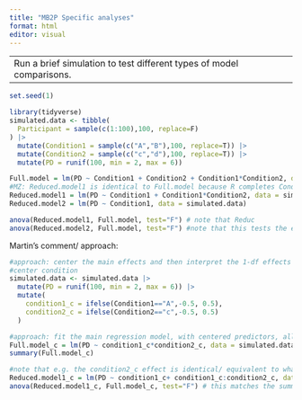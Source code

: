 ```yaml
---
title: "MB2P Specific analyses"
format: html
editor: visual
---
```


---
Run a brief simulation to test different types of model comparisons.
---

```r
set.seed(1)

library(tidyverse)
simulated.data <- tibble(
  Participant = sample(c(1:100),100, replace=F)
) |>
  mutate(Condition1 = sample(c("A","B"),100, replace=T)) |>
  mutate(Condition2 = sample(c("c","d"),100, replace=T)) |> 
  mutate(PD = runif(100, min = 2, max = 6))

Full.model = lm(PD ~ Condition1 + Condition2 + Condition1*Condition2, data = simulated.data)
#MZ: Reduced.model1 is identical to Full.model because R completes Condition1*Condition2 as Condition1+Condition2+Condition1:Condition2
Reduced.model1 = lm(PD ~ Condition1 + Condition1*Condition2, data = simulated.data)
Reduced.model2 = lm(PD ~ Condition1, data = simulated.data)

anova(Reduced.model1, Full.model, test="F") # note that Reduc
anova(Reduced.model2, Full.model, test="F") #note that this tests the effect of adding condition 2 AND the condition 1 by condition 2 interaction; I'm not quite sure how to interpret what this test would tell us
```

Martin's comment/ approach:

```r
#approach: center the main effects and then interpret the 1-df effects in the summary() command for the lm model
#center condition
simulated.data <- simulated.data |>
  mutate(PD = runif(100, min = 2, max = 6)) |> 
  mutate(
    condition1_c = ifelse(Condition1=="A",-0.5, 0.5),
    condition2_c = ifelse(Condition2=="c",-0.5, 0.5)
  )

#approach: fit the main regression model, with centered predictors, allowing for interpretation of the "main" effects as well as the interaction
Full.model_c = lm(PD ~ condition1_c*condition2_c, data = simulated.data)
summary(Full.model_c)

#note that e.g. the condition2_c effect is identical/ equivalent to what you would get in a model comparison using anova()
Reduced.model1_c = lm(PD ~ condition1_c+ condition1_c:condition2_c, data = simulated.data)
anova(Reduced.model1_c, Full.model_c, test="F") # this matches the summary output for condition2_c in the summary(Full.model_c) call (same p-values; t- and F-values are equivalent)
```
